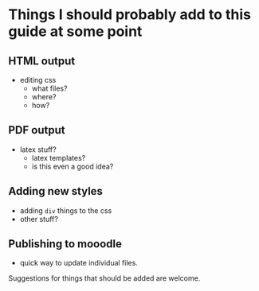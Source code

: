 # Things I should probably add to this guide at some point {#sec:todo .unnumbered}

## HTML output {.unnumbered .unlisted}
* editing css
  - what files?
  - where?
  - how?

## PDF output {.unnumbered .unlisted}
* latex stuff?
  - latex templates?
  - is this even a good idea?

## Adding new styles {.unnumbered .unlisted}
* adding `div` things to the css
* other stuff?

## Publishing to mooodle {.unnumbered .unlisted}
* quick way to update individual files. 

Suggestions for things that should be added are welcome. 
